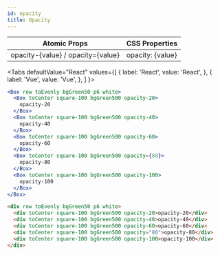 ```yaml
---
id: opacity
title: Opacity
---
```



| Atomic Props                      | CSS Properties   |
| --------------------------------- | ---------------- |
| opacity-{value} / opacity={value} | opacity: {value} |

<Tabs
defaultValue="React"
values={[
{ label: 'React', value: 'React', },
{ label: 'Vue', value: 'Vue', },
]
}>
<TabItem value="React">

```jsx live
<Box row toEvenly bgGreen50 p6 white>
  <Box toCenter square-100 bgGreen500 opacity-20>
    opacity-20
  </Box>
  <Box toCenter square-100 bgGreen500 opacity-40>
    opacity-40
  </Box>
  <Box toCenter square-100 bgGreen500 opacity-60>
    opacity-60
  </Box>
  <Box toCenter square-100 bgGreen500 opacity={80}>
    opacity-80
  </Box>
  <Box toCenter square-100 bgGreen500 opacity-100>
    opacity-100
  </Box>
</Box>
```

</TabItem>
<TabItem value="Vue">

```html
<div row toEvenly bgGreen50 p6 white>
  <div toCenter square-100 bgGreen500 opacity-20>opacity-20</div>
  <div toCenter square-100 bgGreen500 opacity-40>opacity-40</div>
  <div toCenter square-100 bgGreen500 opacity-60>opacity-60</div>
  <div toCenter square-100 bgGreen500 opacity="80">opacity-80</div>
  <div toCenter square-100 bgGreen500 opacity-100>opacity-100</div>
</div>
```

</TabItem>
</Tabs>
